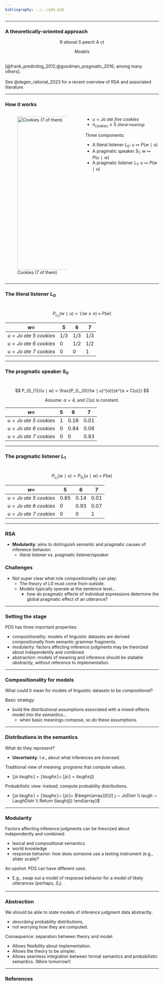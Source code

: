 ```yaml
---
bibliography: ../../pds.bib
---
```

---

### A theoretically-oriented approach

::: {style="text-align: center;"}
[R]{.huge} ational [S]{.huge} peech [A]{.huge} ct

Models
:::
<br>
[@frank_predicting_2012;@goodman_pragmatic_2016; among many others].
<br><br>
[See @degen_rational_2023 for a recent overview of RSA and associated literature.]{.fragment}

---

### How it works

:::: {.columns}
::: {.column width="50%"}
![Cookies (7 of them)](images/7cookies.jpg){width=500}
:::
::: {.column width="50%"}
- $u = \textit{Jo ate five cookies}$
- $n_{\textit{cookies}} ≥ 5$ <small>(literal meaning)</small>

::: {.fragment}
Three components:

- A [literal listener]{.gb-orange} $L_{0}$:
  $u ↦ P(w ∣ u)$
- A [pragmatic speaker]{.gb-orange} $S_{1}$:
  $w ↦ P(u ∣ w)$
- A [pragmatic listener]{.gb-orange} $L_{1}$:
  $u ↦ P(w ∣ u)$
:::
:::
::::

---

### The literal listener $L_{0}$

::: {style="text-align: center;"}
<br>
$$
P_{L_{0}}(w ∣ u) ∝ 𝟙(w ≥ n) × P (w)
$$

::: {.fragment}
::: {#incremental-row-table}
| $w =$ | 5 | 6  |7 |
| - | - | - | - |
| $u = \textit{Jo ate 5 cookies}$ | 1/3 | 1/3 | 1/3 |
| $u = \textit{Jo ate 6 cookies}$ | 0 | 1/2 | 1/2 |
| $u = \textit{Jo ate 7 cookies}$ | 0 | 0 | 1 |
:::
:::

<script>
document.addEventListener('DOMContentLoaded', function () {
  document.querySelectorAll('#incremental-row-table table tbody tr').forEach(tr => {
    tr.classList.add('fragment');
  });
});
</script>

:::

---

### The pragmatic speaker $S_{0}$

::: {style="text-align: center;"}
<br>
$$
P_{S_{1}}(u ∣ w) ∝ \frac{P_{L_{0}}(w ∣ u)^{α}}{e^{α × C(u)}}
$$

::: {.fragment}
Assume: $α = 4$, and $C(u)$ is constant.
:::

::: {.fragment}
::: {#incremental-col-table}
| $w =$ | 5 | 6  |7 |
| - | - | - | - |
| $u = \textit{Jo ate 5 cookies}$ | 1 | 0.16 | 0.01 |
| $u = \textit{Jo ate 6 cookies}$ | 0 | 0.84 | 0.06 |
| $u = \textit{Jo ate 7 cookies}$ | 0 | 0 | 0.93 |
:::
:::
:::

<script>
document.addEventListener('DOMContentLoaded', function () {
  const container = document.querySelector('#incremental-col-table');
  if (!container) return;

  const table = container.querySelector('table');
  if (!table) return;

  const rows = table.querySelectorAll('tr');
  const numCols = rows[0].children.length;

  for (let col = 1; col < numCols; col++) {
    const fragIndex = col;
    rows.forEach(row => {
      const cells = row.children;
      if (cells.length > col) {
        const cell = cells[col];
        cell.classList.add('fragment');
        cell.setAttribute('data-fragment-index', fragIndex);
      }
    });
  }
});
</script>

---

### The pragmatic listener $L_{1}$

::: {style="text-align: center;"}
<br>
$$
P_{L_{1}}(w ∣ u) ∝ P_{S_{1}}(u ∣ w) × P (w)
$$

::: {.fragment}
::: {#incremental-row-table}
| $w =$ | 5 | 6  |7 |
| - | - | - | - |
| $u = \textit{Jo ate 5 cookies}$ | 0.85 | 0.14 | 0.01 |
| $u = \textit{Jo ate 6 cookies}$ | 0 | 0.93 | 0.07 |
| $u = \textit{Jo ate 7 cookies}$ | 0 | 0 | 1 |
:::
:::
:::

---

### RSA

- **Modularity**: aims to distinguish semantic and pragmatic causes of inference behavior:
  - literal listener vs. pragmatic listener/speaker

::: {.fragment}
### Challenges
- Not super clear what role compositionality can play:
  - The theory of L0 must come from outside.
  - Models typically operate at the sentence level...
    - how do pragmatic effects of individual expressions determine the global pragmatic effect of an utterance?
:::

---

### Setting the stage

PDS has three important properties:

- [compositionality]{.gb-orange}: models of linguistic datasets are derived compositionally from semantic grammar fragments.
- [modularity]{.gb-orange}: factors affecting inference judgments may be theorized about independently and combined.
- [abstraction]{.gb-orange}: models of meaning and inference should be statable *abstractly*, without reference to implementation.

---

### Compositionality for models

What could it mean for models of linguistic datasets to be *compositional*?

::: {.fragment}
Basic strategy:

- build the distributional assumptions associated with a mixed-effects model *into the semantics*...
  - when basic meanings compose, so do these assumptions.
:::

---

### Distributions in the semantics

What do they represent?

- **Uncertainty.** [I.e., about what inferences are licensed.]{.smaller}

::: {.fragment}
[Traditional view of meaning:]{.smaller} programs that compute values.

- $⟦\textit{jo laughs}⟧ = ⟦\textit{laughs}⟧ ▹ ⟦\textit{jo}⟧ = laughs(j)$
:::
::: {.fragment}
[Probabilistic view:]{.smaller} instead, compute probability distributions.

- $⟦\textit{jo laughs}⟧ = ⟦\textit{laughs}⟧ ▹ ⟦\textit{jo}⟧ =$ [$\begin{array}[t]{l}
  j ∼ JoDistr \\
  laugh ∼ LaughDistr \\
  Return (laugh(j))
  \end{array}$]{.smaller}
:::

---

### Modularity

Factors affecting inference judgments can be theorized about independently and combined:

- lexical and compositional semantics
- world knowledge
- response behavior: how does someone use a testing instrument (e.g., slider scale)?

::: {.fragment}
An upshot: PDS can have different uses.

- E.g., swap out a model of response behavior for a model of likely utterances (perhaps, $S_{1}$).
:::

---

### Abstraction

We should be able to state models of inference judgment data abstractly:

- *describing* probability distributions,
- not worrying how they are computed.

::: {.fragment}
Consequence: separation between theory and model.

- Allows flexibility about implementation.
- Allows the theory to be simpler.
- Allows seamless integration between formal semantics and probabilistic semantics. (More tomorrow!)
:::

---

### References
